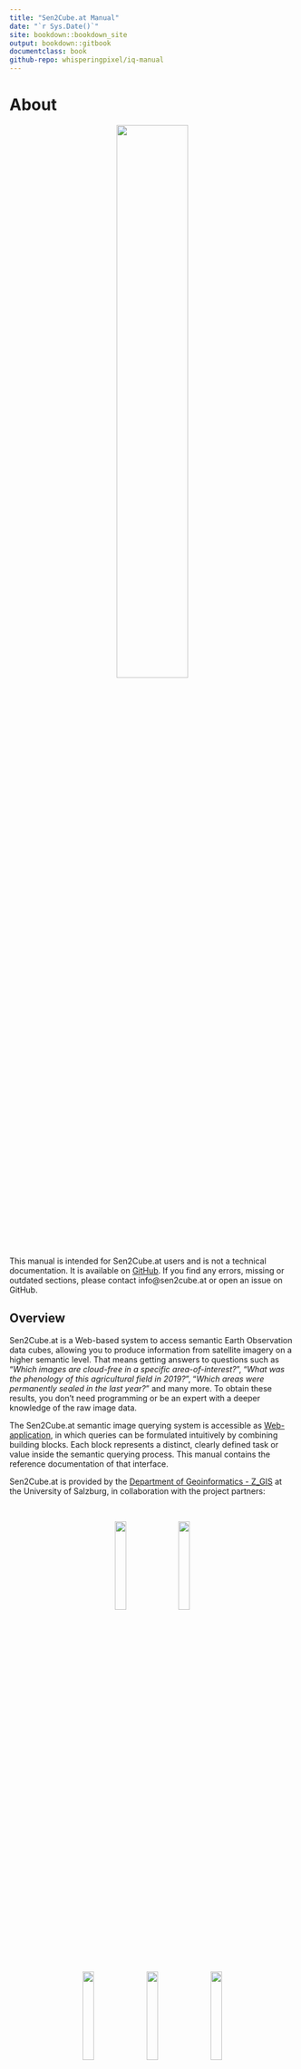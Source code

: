 ```yaml
---
title: "Sen2Cube.at Manual"
date: "`r Sys.Date()`"
site: bookdown::bookdown_site
output: bookdown::gitbook
documentclass: book
github-repo: whisperingpixel/iq-manual
---
```


# About

<center>
![](img/logo_b.png){width=50%}
</center>

&nbsp;

This manual is intended for Sen2Cube.at users and is not a technical documentation. It is available on [GitHub](https://github.com/Sen2Cube-at/manual). If you find any errors, missing or outdated sections, please contact info@sen2cube.at or open an issue on GitHub.

## Overview

Sen2Cube.at is a Web-based system to access semantic Earth Observation data cubes, allowing you to produce information from satellite imagery on a higher semantic level. That means getting answers to questions such as "*Which images are cloud-free in a specific area-of-interest?*", "*What was the phenology of this agricultural field in 2019?*", "*Which areas were permanently sealed in the last year?*" and many more. To obtain these results, you don't need programming or be an expert with a deeper knowledge of the raw image data.

The Sen2Cube.at semantic image querying system is accessible as [Web-application](https://demo.sen2cube.at/app), in which queries can be formulated intuitively by combining building blocks. Each block represents a distinct, clearly defined task or value inside the semantic querying process. This manual contains the reference documentation of that interface.

Sen2Cube.at is provided by the [Department of Geoinformatics - Z_GIS](https://www.zgis.at/) at the University of Salzburg, in collaboration with the project partners:

&nbsp;

<center>
[![](img/unisbg.png){width=20%}](https://www.uni-salzburg.at/) &nbsp; [![](img/zgis.png){width=20%}](https://www.zgis.at/)

[![](img/ama.png){width=20%}](https://www.ama.at/) &nbsp; [![](img/spase.png){width=20%}](https://www.spatial-services.com/) &nbsp; [![](img/zamg.png){width=20%}](https://www.zamg.ac.at/)
</center>

&nbsp;

Sen2Cube.at is developed with support by the Austrian Research Promotion Agency (FFG) under the Austrian Space Application Programme (ASAP 14) within the project Sen2Cube.at (project no.: 866016).

&nbsp;

<center>
[![](img/ffg.png){width=20%}](https://www.ffg.at/)
</center>

## Use cases

Sen2Cube.at is designed as a general-purpose Earth observation expert system to support and facilitate a great variety of use-cases. The ones listed here are selected and serve as introduction.

### Semantic content-based image retrieval

As a common task, the Sen2Cube.at system may be used for a content-based search of suitable images, e.g., cloud-free images in a certain area-of-interest.

For example, suppose you are interested in the phenology and cloud-free observations of the agricultural field depicted in the screenshot below. While the acquisition on the 21st of October 2018 was quite cloudy, the observations of this particular field are perfectly valid and useful for further investigation.

<center>
![Why we need SCBIR](img/scbir-example-1.png){width=100%}

</center>

However, suppose you search for images using the image-wide cloud statistics common in image databases. In that case, this image will never be returned due to the overall cloud contamination. In contrast, the Sen2Cube.at system allows specifying explicitly an area-of-interest and a cloud filter that will be evaluated only for this area. Subsequently, you receive better information about which images can be used or not for your application.

<center>
![SCBIR in Sen2Cube.at](img/scbir-example-2.png){width=100%}

</center>

```block
Why don't you try it out on your own? After reading the "Getting started" chapter, come back here and use the "SCBIR - Cloud" model, [this area-of-interest](https://demo.sen2cube.at/ows/000/?service=WFS&version=1.1.0&request=GetFeature&outputFormat=application/json&srsname=EPSG:4326&typename=inspire_feldstuecke_2019&Filter=%3CFilter%3E%3CPropertyIsEqualTo%3E%3CPropertyName%3EFS_KENNUNG%3C/PropertyName%3E%3CLiteral%3E79707084%3C/Literal%3E%3C/PropertyIsEqualTo%3E%3C/Filter%3E)
and October 2018 as time interval.
```

### Cloud-free composite

Most applications for Earth observation of land consider clouds as noise and not as valid observations. One approach to managing cloud contamination that is feasible in many situations is to create a cloud-free composite. This means creating an artificial image where cloud-free (or "best") pixels are selected and stitched together using some user-defined rules. Since a basic interpretation of the observations is already available in Sen2Cube.at, a cloud-free composite based on pre-selecting valid observations is easily possible. This example is an artificial image of cloud-free Vienna during Summer 2018:


<center>
![Cloud-free Vienna](img/cloud-free-composite-1.png){width=100%}

</center>

```block
You may notice that the extent is cropped to the borders of Vienna: You don't have to digitize your area-of-interest manually. Every valid GeoJSON can be input, even if it is located online. Here, the borders are directly downloaded as [OGC Web Feature Service](https://data.wien.gv.at/daten/geo?service=WFS&request=GetFeature&version=1.1.0&typeName=ogdwien:LANDESGRENZEOGD&srsName=EPSG:4326&outputFormat=json) from the [Open Data Portal of Vienna](https://www.data.gv.at/katalog/dataset/86c29af5-c52c-423d-8764-82c1bb037936).
```

The Stubaital during spring reveals that there is still snow on the higher elevated areas.

<center>
![Cloud-free Stubaital](img/cloud-free-composite-2.png){width=100%}

</center>

A cloud-free composite of observations from spring is not useful for your application? No problem - chose any other time interval. You don't need to rely on pre-manufactured cloud-free composites. In Sen2Cube.at, you can configure these parameters and produce ad-hoc cloud-free composites from an area-of-interest and a time interval you are interested in.

```block
The result of every inference is available as OGC Web Map Service - you can simply add them in your GIS.
<center>
![Cloud-free Stubaital in a GIS](img/cloud-free-composite-3.png){width=100%}
</center>
```


### Time series

Continuous Earth observation with acquisition frequencies of a few days allows extracting relevant patterns based on (long) time series of a selected variable. For example, using the appearance of "greenness" of the observations as the variable of interest, it is possible to trace back changes on the Earth's surface. The following image shows an area where an industrial/commercial building was constructed on a meadow.

<center>
![Construction of a building](img/time-series-example-1.png){width=100%}

</center>

During the first year of operational Sentinel-2 image acquisition (2015-2016), the temporal pattern of the observations indicates the yearly cycle of vegetation in the northern hemisphere. However, after the construction and opening of the building in May 2018, the temporal pattern changed utterly. The remaining variations are due to noise and perhaps smaller patches of grass in between the buildings.

Using the same greenness variable applied to agricultural fields may reveal changes in crop types or agricultural use. In this example, the use of one agricultural field changed between 2018 and 2019. While you can identify two main peaks in the years until (and including) 2018, there is only one peak in 2019 and 2020.

<center>
![Agriculture](img/time-series-example-2.png){width=100%}

</center>

<!--
### Area-based statistics

In cases when defined geographic regions area already available you may want to augment their attribute table with aggregated Earth-observation-based information. For example: What's Viennas 'greenest' district?

-->

### Spatially disaggregated information

**Surface water**

Some borders defined in (vector) databases of geographical objects indicate only one value, such as an average, for the entire object. One example is water bodies: While they are represented as stable with a clearly defined border, they undergo many changes over time. Spatially disaggregated information from Earth observation data allows us to investigate these in unprecedented spatio-temporal detail. Earth observations of one year covering parts of the Lake of Constance reveals the dynamics at the mouth of the Rhine River and the Bregenzerach. It allows us to see more details than the simple polygon in the geographical database.

<center>
![Lake of Constance](img/spatial-information-3.png){width=100%}

</center>

<center>
![Salzburg lakes](img/spatial-information-4.png){width=100%}

</center>

Another use case of spatially disaggregated information is to detect missing or changed geographical objects in other databases. For example, the dam "Donaukraftwerk Melk" is not yet present in the geographical database ...

<center>
![Dam is missing in geographical database](img/spatial-information-1.png){width=100%}

</center>

... it is already clearly visible in the Earth-observation-based information.

<center>
![Dam is missing in geographical database](img/spatial-information-2.png){width=100%}

</center>

**Urban green areas**

Other geographical phenomena and objects might be spatially arranged within a region. For example, consider the green areas within Vienna, which are an essential contribution to the well-being of humans and animals and can cool down the city in summer. We will again use the official borders as distributed by the Open Data Platform. The resulting map shows the percentage of valid observations (i.e. observations that are not cloud) associated with a vegetation type for the specified timespan.

<center>
![Viennas green areas](img/spatial-information-5.png){width=100%}

</center>

Further re-use of intermediate results is also possible. For example, the colour ramp produces a nice visual output. Still, it might be more beneficial to apply a threshold and delineate areas that might be considered stable vegetation or green spaces.

<center>
![Viennas green areas - delineated according temporal occurrency](img/spatial-information-6.png){width=100%}

</center>

## Next steps and how to start

```block
The Sen2Cube.at system was not explicitly designed for any of the use-cases presented in the last section. All of them were created using the same generic semantic enrichment and generic building blocks of the semantic query language to construct the different queries for each example. Still, it is not necessary to do any programming - you don't have to trade-of between the need for programming or flexibility of the software.
```

A good start to get familiar with the Sen2Cube.at system is to read how we conduct the [Semantic Enrichment](#enrichment) of Earth observation data and then proceed with the [Getting Started](#start) section and try to use or build your first model.

## More information and community access

This manual gives a lot of information on how to use the Sen2Cube.at system. Still, some parts might be unclear or specific questions may arise. Feel free to use our community forum to ask: [https://forum.sen2cube.at/](https://forum.sen2cube.at/). The forum account (including username and password) is the same as your overall Sen2Cube.at account. Thus, you can directly log in by clicking on the icon below the text "Alternative Login" ...

![](img/forum-login.png){width=100%}

... and you will be forwarded to the Sen2Cube.at login page and then redirected to the forum.

## Contact {#contact}

**Responsibility for Website content and editing**

Dirk Tiede
University of Salzburg
Department of Geoinformatics – Z_GIS
Schillerstrasse 30
5020 Salzburg, Austria
Tel: +43 (0) 662 / 8044-7565
dirk.tiede@plus.ac.at

**Purpose of business:** Research project developed with support by the Austrian Research Promotion Agency (FFG) under the Austrian Space Application Programme (ASAP 14) within the project Sen2Cube.at (project no.: 866016).